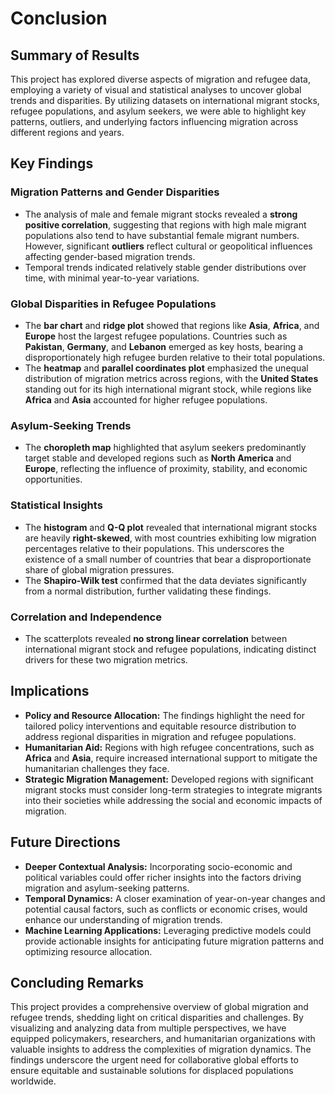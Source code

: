 # Conclusion

## Summary of Results
This project has explored diverse aspects of migration and refugee data, employing a variety of visual and statistical analyses to uncover global trends and disparities. By utilizing datasets on international migrant stocks, refugee populations, and asylum seekers, we were able to highlight key patterns, outliers, and underlying factors influencing migration across different regions and years.

## Key Findings
### Migration Patterns and Gender Disparities
- The analysis of male and female migrant stocks revealed a **strong positive correlation**, suggesting that regions with high male migrant populations also tend to have substantial female migrant numbers. However, significant **outliers** reflect cultural or geopolitical influences affecting gender-based migration trends.
- Temporal trends indicated relatively stable gender distributions over time, with minimal year-to-year variations.

### Global Disparities in Refugee Populations
- The **bar chart** and **ridge plot** showed that regions like **Asia**, **Africa**, and **Europe** host the largest refugee populations. Countries such as **Pakistan**, **Germany**, and **Lebanon** emerged as key hosts, bearing a disproportionately high refugee burden relative to their total populations.
- The **heatmap** and **parallel coordinates plot** emphasized the unequal distribution of migration metrics across regions, with the **United States** standing out for its high international migrant stock, while regions like **Africa** and **Asia** accounted for higher refugee populations.

### Asylum-Seeking Trends
- The **choropleth map** highlighted that asylum seekers predominantly target stable and developed regions such as **North America** and **Europe**, reflecting the influence of proximity, stability, and economic opportunities.

### Statistical Insights
- The **histogram** and **Q-Q plot** revealed that international migrant stocks are heavily **right-skewed**, with most countries exhibiting low migration percentages relative to their populations. This underscores the existence of a small number of countries that bear a disproportionate share of global migration pressures.
- The **Shapiro-Wilk test** confirmed that the data deviates significantly from a normal distribution, further validating these findings.

### Correlation and Independence
- The scatterplots revealed **no strong linear correlation** between international migrant stock and refugee populations, indicating distinct drivers for these two migration metrics.

## Implications
- **Policy and Resource Allocation:** The findings highlight the need for tailored policy interventions and equitable resource distribution to address regional disparities in migration and refugee populations.
- **Humanitarian Aid:** Regions with high refugee concentrations, such as **Africa** and **Asia**, require increased international support to mitigate the humanitarian challenges they face.
- **Strategic Migration Management:** Developed regions with significant migrant stocks must consider long-term strategies to integrate migrants into their societies while addressing the social and economic impacts of migration.

## Future Directions
- **Deeper Contextual Analysis:** Incorporating socio-economic and political variables could offer richer insights into the factors driving migration and asylum-seeking patterns.
- **Temporal Dynamics:** A closer examination of year-on-year changes and potential causal factors, such as conflicts or economic crises, would enhance our understanding of migration trends.
- **Machine Learning Applications:** Leveraging predictive models could provide actionable insights for anticipating future migration patterns and optimizing resource allocation.

## Concluding Remarks
This project provides a comprehensive overview of global migration and refugee trends, shedding light on critical disparities and challenges. By visualizing and analyzing data from multiple perspectives, we have equipped policymakers, researchers, and humanitarian organizations with valuable insights to address the complexities of migration dynamics. The findings underscore the urgent need for collaborative global efforts to ensure equitable and sustainable solutions for displaced populations worldwide.
